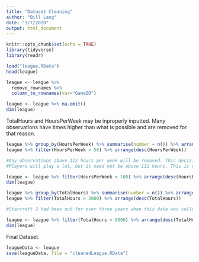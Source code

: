 ```yaml
---
title: "Dataset Cleaning"
author: "Bill Lang"
date: "3/7/2020"
output: html_document
---
```


```r
knitr::opts_chunk$set(echo = TRUE)
library(tidyverse)
library(readr)
```

```r
load("league.RData")
head(league)
```

```r
league <- league %>% 
  remove_rownames %>% 
  column_to_rownames(var="GameID")

league <- league %>% na.omit()
dim(league)
```

TotalHours and HoursPerWeek may be inproperly inputted. Many observations have times higher than what is possible and are removed for that reason. 

```r
league %>% group_by(HoursPerWeek) %>% summarise(number = n()) %>% arrange(desc(HoursPerWeek))
league %>% filter(HoursPerWeek > 56) %>% arrange(desc(HoursPerWeek))

#Any observations above 112 hours per week will be removed. This decision is arbitrary although should be consistent within the context of starcraft. 
#Players will play a lot, but it need not be above 112 hours. This is removing three observations. 

league <- league %>% filter(HoursPerWeek < 100) %>% arrange(desc(HoursPerWeek))
dim(league)
```

```r
league %>% group_by(TotalHours) %>% summarise(number = n()) %>% arrange(desc(TotalHours))
league %>% filter(TotalHours > 3000) %>% arrange(desc(TotalHours))

#Starcraft 2 had been out for over three years when this data was collected. The idea that a professional player would have half themax amount of hours (around 25,000/2) would be reasonable. Will be removing anyone with >9000 hours. THis is arbitrary. 

league <- league %>% filter(TotalHours < 9000) %>% arrange(desc(TotalHours))
dim(league)
```

Final Dataset.

```r

leagueData <- league
save(leagueData, file = "cleanedLeague.RData")

```



